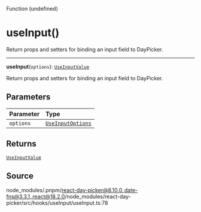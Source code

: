 <SectionTitle>Function (undefined)</SectionTitle>

# useInput()

<Description>
Return props and setters for binding an input field to DayPicker.
</Description>

---

<a id="undefined" name="undefined"></a>

<SignatureMemberIdentifier>**useInput**(`options`): [`UseInputValue`](/api/main/interfaces/UseInputValue.md)</SignatureMemberIdentifier>

Return props and setters for binding an input field to DayPicker.

## Parameters

| Parameter | Type |
| :------ | :------ |
| `options` | [`UseInputOptions`](/api/main/interfaces/UseInputOptions.md) |

## Returns

[`UseInputValue`](/api/main/interfaces/UseInputValue.md)

## Source

node\_modules/.pnpm/react-day-picker@8.10.0\_date-fns@3.3.1\_react@18.2.0/node\_modules/react-day-picker/src/hooks/useInput/useInput.ts:78
